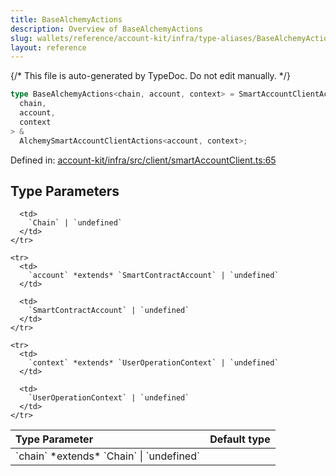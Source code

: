 ```yaml
---
title: BaseAlchemyActions
description: Overview of BaseAlchemyActions
slug: wallets/reference/account-kit/infra/type-aliases/BaseAlchemyActions
layout: reference
---
```


{/* This file is auto-generated by TypeDoc. Do not edit manually. */}

```ts
type BaseAlchemyActions<chain, account, context> = SmartAccountClientActions<
  chain,
  account,
  context
> &
  AlchemySmartAccountClientActions<account, context>;
```

Defined in: [account-kit/infra/src/client/smartAccountClient.ts:65](https://github.com/alchemyplatform/aa-sdk/blob/dc58c113ff1eeb06d4b3f76c505cbbaad47db8fc/account-kit/infra/src/client/smartAccountClient.ts#L65)

## Type Parameters

<table>
  <thead>
    <tr>
      <th align="left">Type Parameter</th>
      <th align="left">Default type</th>
    </tr>
  </thead>

  <tbody>
    <tr>
      <td>
        `chain` *extends* `Chain` | `undefined`
      </td>

      <td>
        `Chain` | `undefined`
      </td>
    </tr>

    <tr>
      <td>
        `account` *extends* `SmartContractAccount` | `undefined`
      </td>

      <td>
        `SmartContractAccount` | `undefined`
      </td>
    </tr>

    <tr>
      <td>
        `context` *extends* `UserOperationContext` | `undefined`
      </td>

      <td>
        `UserOperationContext` | `undefined`
      </td>
    </tr>

  </tbody>
</table>
